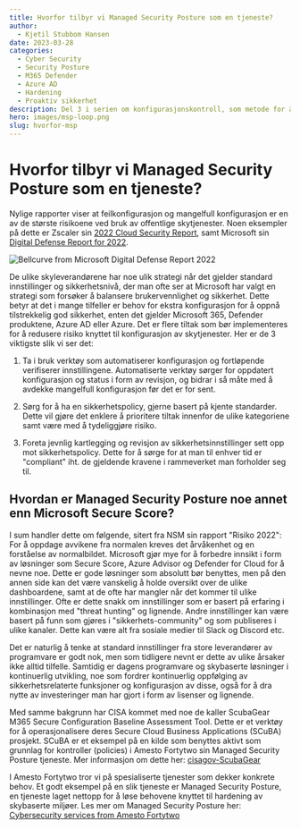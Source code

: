 ```yaml
---
title: Hvorfor tilbyr vi Managed Security Posture som en tjeneste?
author:
  - Kjetil Stubbom Hansen
date: 2023-03-28
categories:
  - Cyber Security
  - Security Posture
  - M365 Defender
  - Azure AD
  - Hardening
  - Proaktiv sikkerhet
description: Del 3 i serien om konfigurasjonskontroll, som metode for å øke motstandsdyktigheten i skyløsninger, handler om endringer knyttet til autentiseringsmetoder og tilhørende funksjoner i Azure AD. 
hero: images/msp-loop.png
slug: hvorfor-msp
---
```


# Hvorfor tilbyr vi Managed Security Posture som en tjeneste?

Nylige rapporter viser at feilkonfigurasjon og mangelfull konfigurasjon er en av de største risikoene ved bruk av offentlige skytjenester. Noen eksempler på dette er Zscaler sin [2022 Cloud Security Report](https://www.zscaler.com/blogs/security-research/2022-cloud-insecurity-report), samt Microsoft sin [Digital Defense Report for 2022](https://www.microsoft.com/en-us/security/business/microsoft-digital-defense-report-2022). 

![Bellcurve from Microsoft Digital Defense Report 2022](images/ms-bellcurve.jpg)

De ulike skyleverandørene har noe ulik strategi når det gjelder standard innstillinger og sikkerhetsnivå, der man ofte ser at Microsoft har valgt en strategi som forsøker å balansere brukervennlighet og sikkerhet. Dette betyr at det i mange tilfeller er behov for ekstra konfigurasjon for å oppnå tilstrekkelig god sikkerhet, enten det gjelder Microsoft 365, Defender produktene, Azure AD eller Azure. Det er flere tiltak som bør implementeres for å redusere risiko knyttet til konfigurasjon av skytjenester. Her er de 3 viktigste slik vi ser det:

1. Ta i bruk verktøy som automatiserer konfigurasjon og fortløpende verifiserer innstillingene. Automatiserte verktøy sørger for oppdatert konfigurasjon og status i form av revisjon, og bidrar i så måte med å avdekke mangelfull konfigurasjon før det er for sent. 
	
2. Sørg for å ha en sikkerhetspolicy, gjerne basert på kjente standarder. Dette vil gjøre det enklere å prioritere tiltak innenfor de ulike kategoriene samt være med å tydeliggjøre risiko. 
	
3. Foreta jevnlig kartlegging og revisjon av sikkerhetsinnstillinger sett opp mot sikkerhetspolicy. Dette for å sørge for at man til enhver tid er "compliant" iht. de gjeldende kravene i rammeverket man forholder seg til. 

## Hvordan er Managed Security Posture noe annet enn Microsoft Secure Score?

I sum handler dette om følgende, sitert fra NSM sin rapport "Risiko 2022": For å oppdage avvikene fra normalen kreves det årvåkenhet og en forståelse av normalbildet. Microsoft gjør mye for å forbedre innsikt i form av løsninger som Secure Score, Azure Advisor og Defender for Cloud for å nevne noe. Dette er gode løsninger som absolutt bør benyttes, men på den annen side kan det være vanskelig å holde oversikt over de ulike dashboardene, samt at de ofte har mangler når det kommer til ulike innstillinger. Ofte er dette snakk om innstillinger som er basert på erfaring i kombinasjon med "threat hunting" og lignende. Andre innstillinger kan være basert på funn som gjøres i "sikkerhets-community" og som publiseres i ulike kanaler. Dette kan være alt fra sosiale medier til Slack og Discord etc. 

Det er naturlig å tenke at standard innstillinger fra store leverandører av programvare er godt nok, men som tidligere nevnt er dette av ulike årsaker ikke alltid tilfelle. Samtidig er dagens programvare og skybaserte løsninger i kontinuerlig utvikling, noe som fordrer kontinuerlig oppfølging av sikkerhetsrelaterte funksjoner og konfigurasjon av disse, også for å dra nytte av investeringer man har gjort i form av lisenser og lignende. 

Med samme bakgrunn har CISA kommet med noe de kaller ScubaGear M365 Secure Configuration Baseline Assessment Tool. Dette er et verktøy for å operasjonalisere deres Secure Cloud Business Applications (SCuBA) prosjekt. SCuBA er et eksempel på en kilde som benyttes aktivt som grunnlag for kontroller (policies) i Amesto Fortytwo sin Managed Security Posture tjeneste. Mer informasjon om dette her: [cisagov-ScubaGear](https://github.com/cisagov/ScubaGear)

I Amesto Fortytwo tror vi på spesialiserte tjenester som dekker konkrete behov. Et godt eksempel på en slik tjeneste er Managed Security Posture, en tjeneste laget nettopp for å løse behovene knyttet til hardening av skybaserte miljøer. Les mer om Managed Security Posture her: [Cybersecurity services from Amesto Fortytwo](https://www.amestofortytwo.com/cyber-defence-offerings)